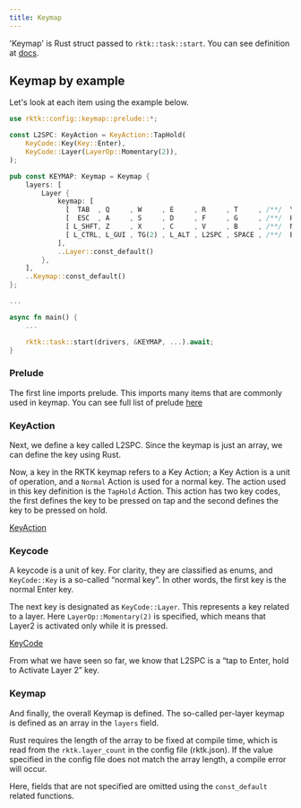 ```yaml
---
title: Keymap
---
```


'Keymap' is Rust struct passed to `rktk::task::start`. You can see definition at [docs](https://rktk-docs.nazo6.dev/rktk/config/keymap/type.Keymap.html).

## Keymap by example

Let's look at each item using the example below.

```rust
use rktk::config::keymap::prelude::*;

const L2SPC: KeyAction = KeyAction::TapHold(
    KeyCode::Key(Key::Enter),
    KeyCode::Layer(LayerOp::Momentary(2)),
);

pub const KEYMAP: Keymap = Keymap {
    layers: [
        Layer {
            keymap: [
              [  TAB  , Q     , W     , E     , R     , T     , /**/  Y     , U     , I     , O     , P    , MINUS],
              [  ESC  , A     , S     , D     , F     , G     , /**/  H     , J     , K     , L     , SCLN , QUOTE],
              [ L_SHFT, Z     , X     , C     , V     , B     , /**/  N     , M     , COMM  , DOT   , SLASH, BSLSH],
              [ L_CTRL, L_GUI , TG(2) , L_ALT , L2SPC , SPACE , /**/  BS    , ENTER , _____ , _____ ,R_SHFT,R_CTRL],
            ],
            ..Layer::const_default()
        },
    ],
    ..Keymap::const_default()
};

...

async fn main() {
    ...

    rktk::task::start(drivers, &KEYMAP, ...).await;
}

```

### Prelude

The first line imports prelude. This imports many items that are commonly used in keymap. You can see full list of prelude [here](https://rktk-docs.nazo6.dev/rktk/config/keymap/prelude/index.html)

### KeyAction

Next, we define a key called L2SPC. Since the keymap is just an array, we can define the key using Rust.

Now, a key in the RKTK keymap refers to a Key Action; a Key Action is a unit of operation, and a `Normal` Action is used for a normal key.
The action used in this key definition is the `TapHold` Action. This action has two key codes, the first defines the key to be pressed on tap and the second defines the key to be pressed on hold.

[KeyAction](https://rktk-docs.nazo6.dev/rktk/config/keymap/prelude/enum.KeyAction.html)

### Keycode

A keycode is a unit of key. For clarity, they are classified as enums, and `KeyCode::Key` is a so-called “normal key”. In other words, the first key is the normal Enter key.

The next key is designated as `KeyCode::Layer`. This represents a key related to a layer. Here `LayerOp::Momentary(2)` is specified, which means that Layer2 is activated only while it is pressed.

[KeyCode](https://rktk-docs.nazo6.dev/rktk/config/keymap/prelude/enum.KeyCode.html)

From what we have seen so far, we know that L2SPC is a “tap to Enter, hold to Activate Layer 2” key.

### Keymap

And finally, the overall Keymap is defined. The so-called per-layer keymap is defined as an array in the `layers` field.

Rust requires the length of the array to be fixed at compile time, which is read from the `rktk.layer_count` in the config file (rktk.json). If the value specified in the config file does not match the array length, a compile error will occur.

Here, fields that are not specified are omitted using the `const_default` related functions.

